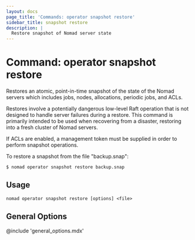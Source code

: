 ```yaml
---
layout: docs
page_title: 'Commands: operator snapshot restore'
sidebar_title: snapshot restore
description: |
  Restore snapshot of Nomad server state
---
```


# Command: operator snapshot restore

Restores an atomic, point-in-time snapshot of the state of the Nomad servers
which includes jobs, nodes, allocations, periodic jobs, and ACLs.

Restores involve a potentially dangerous low-level Raft operation that is not
designed to handle server failures during a restore. This command is primarily
intended to be used when recovering from a disaster, restoring into a fresh
cluster of Nomad servers.

If ACLs are enabled, a management token must be supplied in order to perform
snapshot operations.

To restore a snapshot from the file "backup.snap":

```shell-session
$ nomad operator snapshot restore backup.snap
```

## Usage

```plaintext
nomad operator snapshot restore [options] <file>
```

## General Options

@include 'general_options.mdx'

[outage recovery]: https://learn.hashicorp.com/nomad/operating-nomad/outage
